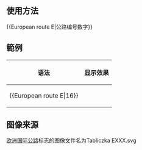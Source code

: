 <includeonly><!-- 在這裡加入模板的保護標識 --></includeonly><noinclude>{{Documentation subpage}}</noinclude>
<!-- 在本行下編輯模板說明 -->
== 使用方法 ==
<nowiki>{{European route E|公路编号数字}}</nowiki>

== 範例 ==
{| class="wikitable"
|- 
! 语法 || 显示效果
|- 
| <nowiki>{{European route E|16}}</nowiki> || {{European route E|16}}
|}

== 图像来源 ==
[[欧洲国际公路]]标志的图像文件名为<nowiki>Tabliczka EXXX.svg</nowiki>

<includeonly>
<!-- 本行下加入模板的分類 -->

</includeonly>
